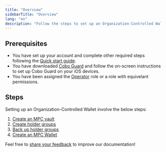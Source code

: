 ```yaml
---
title: "Overview"
sidebarTitle: "Overview"
lang: "en"
description: "Follow the steps to set up an Organization-Controlled Wallet, including prerequisites and necessary actions."
---
```


## Prerequisites

- You have set up your account and complete other required steps following the [Quick start guide](/en/portal/quick-start-guide).
- You have downloaded [Cobo Guard](/en/guard/download) and follow the on-screen instructions to set up Cobo Guard on your iOS devices.
- You have been assigned the [Operator](/en/portal/organization/roles-and-permissions) role or a role with equivelant permissions.

## Steps

Setting up an Organization-Controlled Wallet involve the below steps:
1. [Create an MPC vault](/en/portal/mpc-wallets/ocw/create-mpc-vault)
2. [Create holder groups](/en/portal/mpc-wallets/ocw/holder-group-overview)
3. [Back up holder groups](/en/portal/mpc-wallets/ocw/back-up-key-share-groups)
4. [Create an MPC Wallet](/en/portal/mpc-wallets/ocw/create-mpc-wallet)

<Tip>Feel free to [share your feedback](https://forms.zohopublic.com/cobo/form/DocumentFeedbackForm/formperma/QvLOhxJv1_JMsJ-1dleZ8Itb_7rzN-LtgvsDdxosoVI?referrername=manuals) to improve our documentation!</Tip>